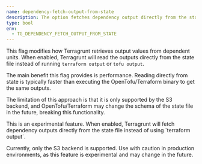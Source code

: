 ```yaml
---
name: dependency-fetch-output-from-state
description: The option fetches dependency output directly from the state file instead of using tofu/terraform output.
type: bool
env:
  - TG_DEPENDENCY_FETCH_OUTPUT_FROM_STATE
---
```



This flag modifies how Terragrunt retrieves output values from dependent units. When enabled, Terragrunt will read the outputs directly from the state file instead of running `terraform output` or `tofu output`.

The main benefit this flag provides is performance. Reading directly from state is typically faster than executing the OpenTofu/Terraform binary to get the same outputs.

The limitation of this approach is that it is only supported by the S3 backend, and OpenTofu/Terraform may change the schema of the state file in the future, breaking this functionality.

<Aside type="caution">
This is an experimental feature. When enabled, Terragrunt will fetch dependency outputs directly from the state file instead of using `terraform output`.

Currently, only the S3 backend is supported. Use with caution in production environments, as this feature is experimental and may change in the future.
</Aside>
